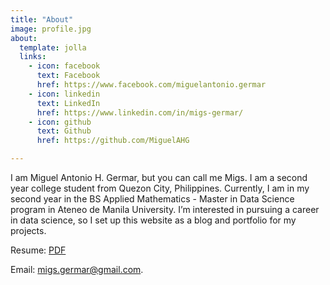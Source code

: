 ```yaml
---
title: "About"
image: profile.jpg
about:
  template: jolla
  links:
    - icon: facebook
      text: Facebook
      href: https://www.facebook.com/miguelantonio.germar
    - icon: linkedin
      text: LinkedIn
      href: https://www.linkedin.com/in/migs-germar/
    - icon: github
      text: Github
      href: https://github.com/MiguelAHG

---
```


I am Miguel Antonio H. Germar, but you can call me Migs. I am a second year college student from Quezon City, Philippines. Currently, I am in my second year in the BS Applied Mathematics - Master in Data Science program in Ateneo de Manila University. I'm interested in pursuing a career in data science, so I set up this website as a blog and portfolio for my projects.

Resume: [PDF](https://drive.google.com/file/d/1tJgDUCSdO9u3eYyWxUgGIjnVLM9yeldb/view?usp=sharing)

Email: [migs.germar@gmail.com](mailto:migs.germar@gmail.com).